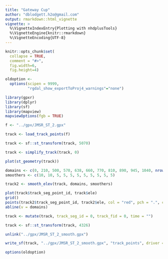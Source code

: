 ```yaml
---
title: "Gateway Cup"
author: "dblodgett.h2o@gmail.com"
output: rmarkdown::html_vignette
vignette: >
  %\VignetteIndexEntry{Plotting with nhdplusTools}
  %\VignetteEngine{knitr::rmarkdown}
  %\VignetteEncoding{UTF-8}
---
```


```r
knitr::opts_chunk$set(
  collapse = TRUE,
  comment = "#>",
  fig.width=6,
  fig.height=4)

oldoption <-
  options(scipen = 9999,
          "rgdal_show_exportToProj4_warnings"="none")

library(gpxr)
library(dplyr)
library(sf)
library(mapview)
mapviewOptions(fgb = TRUE)
```

```r

f <- "../gpx/JMSR_ST_2.gpx"

track <- load_track_points(f)

track <- sf::st_transform(track, 5070)

track <- simplify_track(track, 0)

plot(st_geometry(track))

```

```r
domains <- c(0, 210, 500, 570, 638, 660, 770, 810, 890, 945, 1040, nrow(track))
smoothers <- c(10, 10, 5, 5, 5, 5, 5, 5, 5, 5, 5)

track2 <- smooth_elev(track, domains, smoothers)

plot(track$track_seg_point_id, track$ele)
grid()
points(track2$track_seg_point_id, track2$ele, col = "red", pch = ".", cex = 3)
abline(v = domains)
```

```r
track <- mutate(track, track_seg_id = 0, track_fid = 0, time = "")

track <- sf::st_transform(track, 4326)

unlink("../gpx/JMSR_ST_2_smooth.gpx")

write_sf(track, "../gpx/JMSR_ST_2_smooth.gpx", "track_points", driver = "GPX")
```

```r
options(oldoption)
```
